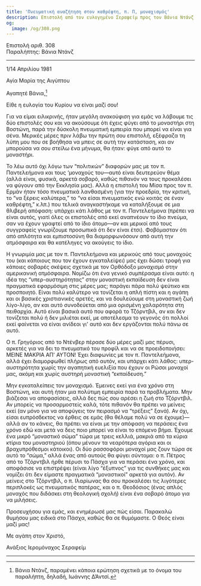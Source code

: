```yaml
---
title: 'Πνευματική αναζήτηση στον καθρέφτη, π. Π, μοναχισμός'
description: Επιστολή από τον ευλογημένο Σεραφείμ προς τον Βάνια Ντάνζ.
og:
  image: /og/308.png
---
```


<div style={{textAlign:'right', fontFamily:'monospace'}}>Επιστολή αριθ. 308</div>
<div style={{textAlign:'left', fontFamily:'monospace'}}>Παραλήπτης: Βάνια Ντάνζ</div>

---

1/14 Απριλίου 1981

Αγία Μαρία της Αιγύπτου

Αγαπητέ Βάνια,[^1]

Είθε η ευλογία του Κυρίου να είναι μαζί σου!

Για να είμαι ειλικρινής, ήταν μεγάλη ανακούφιση για εμάς να λάβουμε τις δύο επιστολές σου και να ακούσουμε ότι έχεις φύγει από το μοναστήρι στη Βοστώνη, παρά την δύσκολη πνευματική εμπειρία που μπορεί να είναι για σένα. Μερικές μέρες πριν λάβω την πρώτη σου επιστολή, εξέφραζα τη λύπη μου που σε βοήθησα να μπεις σε αυτή την κατάσταση, και αν μπορούσα να σου στείλω ένα μήνυμα, θα ήταν: φύγε από αυτό το μοναστήρι.

Το λέω αυτό όχι λόγω των “πολιτικών” διαφορών μας με τον π. Παντελεήμονα και τους ‘μοναχούς του—αυτό είναι δευτερεύον θέμα (αλλά είναι, φυσικά, αρκετά σοβαρό, καθώς πιθανόν να τους προκαλέσει να φύγουν από την Εκκλησία μας). Αλλά η επιστολή του Μίσα προς τον π. Ερμάν ήταν τόσο πνευματικά λανθασμένη (για την προεδρία, την κριτική, το “να ξέρεις καλύτερα,” το “να είσαι πνευματικός ενώ κοιτάς σε έναν καθρέφτη,” κ.λπ.) που τελικά αναγκαστήκαμε να καταλήξουμε σε μια θλιβερή απόφαση: υπάρχει κάτι λάθος με τον π. Παντελεήμονα (πρέπει να είναι αυτός, γιατί όλες οι επιστολές από εκεί αναπνέουν το ίδιο πνεύμα, σαν να έχουν γραφτεί από το ίδιο άτομο—αν και μερικοί από τους συγγραφείς γνωρίζουμε προσωπικά ότι δεν είναι έτσι). Φοβόμασταν ότι από απλότητα και εμπιστοσύνη θα διαμορφωνόσουν από αυτή την ατμόσφαιρα και θα κατέληγες να ακούγεις το ίδιο.

Η γνωριμία μας με τον π. Παντελεήμονα και μερικούς από τους μοναχούς του (και κάποιους που τον έχουν εγκαταλείψει) μας έχει δώσει τροφή για κάποιες σοβαρές σκέψεις σχετικά με τον Ορθόδοξο μοναχισμό στην αμερικανική ατμόσφαιρα. Νομίζω ότι ένα γενικό συμπέρασμα είναι αυτό: η ιδέα της “υπερ-αυστηρότητας” στην μοναστική εκπαίδευση δεν είναι πραγματικά εφαρμόσιμη στις μέρες μας; παράγει πάρα πολύ ψεύτικο και προσποιητό. Είναι πολύ καλύτερο να τονίζεται η απλή πίστη και η αγάπη και οι βασικές χριστιανικές αρετές, και να δουλεύουμε στη μοναστική ζωή λίγο-λίγο, αν και αυτό συνοδεύεται από μια ορισμένη χαλαρότητα στη πειθαρχία. Αυτό είναι βασικά αυτό που αφορά το Τζόρντβιλ, αν και δεν τονίζεται πολύ ή δεν μιλιέται εκεί, με αποτέλεσμα το γεγονός ότι πολλοί εκεί φαίνεται να είναι ανίδεοι γι' αυτό και δεν εργάζονται πολύ πάνω σε αυτό.

Ο π. Γρηγόριος από το Ντένβερ πέρασε δύο μέρες μαζί μας πέρυσι, αρκετές για να δει το πνευματικό του προφίλ και να σε προειδοποιήσει: ΜΕΙΝΕ ΜΑΚΡΙΑ ΑΠ' ΑΥΤΟΝ! Έχει διαφωνίες με τον π. Παντελεήμονα, αλλά έχει διαμορφωθεί πλήρως από αυτόν, και υπάρχει κάτι λάθος: υπερ-αυστηρότητα χωρίς την αγαπητική ευελιξία που έχουν οι Ρώσοι μοναχοί μας, ακόμη και χωρίς αυστηρή μοναστική “εκπαίδευση.”

Μην εγκαταλείπεις τον μοναχισμό. Έμεινες εκεί για ένα χρόνο στη Βοστώνη, και αυτή ήταν μια πολύτιμη εμπειρία παρά τα προβλήματα. Μην βιάζεσαι να αποφασίσεις, αλλά δες πώς σου αρέσει η ζωή στο Τζόρντβιλ. Αν μπορείς να προσαρμοστείς καλά, τότε πιθανόν θα πρέπει να μείνεις εκεί (αν μόνο για να αποφύγεις τον πειρασμό να “τρέξεις” ξανά). Αν όχι, είσαι ευπρόσδεκτος να έρθεις σε εμάς (θα θέλαμε πολύ να σε έχουμε)—αλλά αν το κάνεις, θα πρέπει να είναι με την απόφαση να περάσεις ένα χρόνο εδώ και μετά να δεις ποιο μπορεί να είναι το επόμενο βήμα. Έχουμε ένα μικρό “μοναστικό σώμα” τώρα με τρεις κελλιά, μακριά από τα κύρια κτίρια του μοναστηριού (όπου μένουν τα νεαρότερα αγόρια και οι βραχυπρόθεσμοι κάτοικοι). Οι δύο ρασσοφόροι μοναχοί μας ζουν τώρα σε αυτό το “σώμα,” αλλά ένας από αυτούς θα φύγει σύντομα: ο π. Πέτρος από το Τζόρντβιλ ήρθε πέρυσι το Πάσχα για να περάσει ένα χρόνο, και αποφάσισε να επιστρέψει (είναι λίγο “έξυπνος” για τις συνθήκες μας και νομίζει ότι δεν είμαστε πραγματικά “μοναστικοί” αρκετά για αυτόν). Αν μείνεις στο Τζόρντβιλ, ο π. Ιλαρίωνας θα σου προκαλέσει τις λιγότερες περιπλοκές ως πνευματικός πατέρας, και ο π. Θεοδόσιος (ένας απλός μοναχός που διδάσκει στη θεολογική σχολή) είναι ένα σοβαρό άτομο για να μιλήσεις.

Προσευχήσου για εμάς, και ενημέρωσέ μας πώς είσαι. Παρακαλώ θυμήσου μας ειδικά στο Πάσχα, καθώς θα σε θυμόμαστε. Ο Θεός είναι μαζί μας!

Με αγάπη στον Χριστό,

Ανάξιος Ιερομόναχος Σεραφείμ

---

[^1]: Βάνια Ντάνζ, παραμένει κάποια ερώτηση σχετικά με το όνομα του παραλήπτη, δηλαδή, Ιωάννης Δ’Αντσί.

